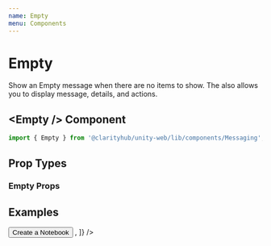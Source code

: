```yaml
---
name: Empty
menu: Components
---
```



# Empty

Show an Empty message when there are no items to show. The also allows you to
display message, details, and actions.

## \<Empty /\> Component

```js
import { Empty } from '@clarityhub/unity-web/lib/components/Messaging';
```

## Prop Types

### Empty Props

<PropsTable of={Empty} />

## Examples

<Playground>
    <Empty />
</Playground>

<Playground>
    <Empty
        icon={mdiNotebookOutline}
        message="Create your first Notebook"
        details="Notebooks let you organize your customer interviews, notes, and photos together in one place."
        actions={[
            <div>
                <Button type="primary">
                    Create a Notebook
                </Button>
            </div>,
        ]}
    />
</Playground>
